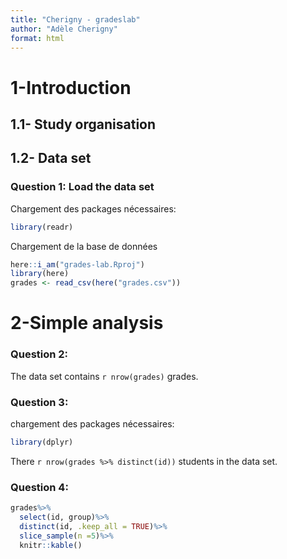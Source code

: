 ```yaml
---
title: "Cherigny - gradeslab"
author: "Adèle Cherigny"
format: html
---
```


# 1-Introduction
## 1.1- Study organisation
## 1.2- Data set
### Question 1: Load the data set
Chargement des packages nécessaires: 
```r
library(readr)
```

Chargement de la base de données
```r
here::i_am("grades-lab.Rproj")
library(here)
grades <- read_csv(here("grades.csv"))
```


# 2-Simple analysis
### Question 2:
The data set contains `r nrow(grades)` grades.

### Question 3: 
chargement des packages nécessaires:
```r
library(dplyr)
```
There `r nrow(grades %>% distinct(id))` students in the data set.

### Question 4: 
```r
grades%>%
  select(id, group)%>%
  distinct(id, .keep_all = TRUE)%>%
  slice_sample(n =5)%>%
  knitr::kable()
```


